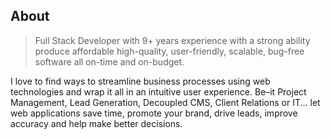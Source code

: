 ## About

> Full Stack Developer with 9+ years experience with a strong ability produce affordable high-quality, user-friendly, scalable, bug-free software all on-time and on-budget.

I love to find ways to streamline business processes using web technologies and wrap it all in an intuitive user experience. Be–it Project Management, Lead Generation, Decoupled CMS, Client Relations or IT... let web applications save time, promote your brand, drive leads, improve accuracy and help make better decisions.
